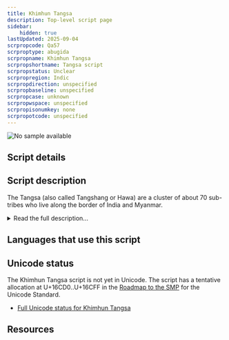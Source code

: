 ```yaml
---
title: Khimhun Tangsa
description: Top-level script page
sidebar:
    hidden: true
lastUpdated: 2025-09-04
scrpropcode: Qa57
scrproptype: abugida
scrpropname: Khimhun Tangsa
scrpropshortname: Tangsa script
scrpropstatus: Unclear
scrpropregion: Indic
scrpropdirection: unspecified
scrpropbaseline: unspecified
scrpropcase: unknown
scrpropwspace: unspecified
scrpropisonumkey: none
scrpropotcode: unspecified
---
```



![No sample available](../images/nosample.png)



## Script details

<ScriptDetails />

## Script description

The Tangsa (also called Tangshang or Hawa) are a cluster of about 70 sub-tribes who live along the border of India and Myanmar.

<details>
<summary>Read the full description...</summary>There are just under 100,000 people classed in this people group, approximately ¾ of whom are in Myanmar and ¼ in India. It is believed that they migrated from the Indo-Tibetan plateau (what is now Mongolia) in the 12th or 13th century. They speak a number of linguistic varieties which are grouped together under the name Tase Naga and given the ISO code "nst". Although these are currently officially classed as one language, in practice many of them function as separate languages, with the level of mutual intelligibility in some cases as low as 35%. There is also a ‘song language’, which seems to be more or less the same across the sub-tribes. The question of whether a single language classification is appropriate for the Tangsa peoples is discussed further by Dr. Stephen Morey in _Can a ‘Common Language’ work for the Tangsa?_. 

The traditional Tangsa belief is that the creator, Lord Rangfraa, gave their ancestors a writing system on deerskin, but they ate it and the script was lost. This is seen as a great loss, and the Tangsa are largely very interested in orthography and literacy development. In recent years, a number of orthographies have been proposed for the Tangsa languages, predominantly based on the Latin script. 

In addition to the Latin-based orthographies, the Khimhun script (also called Rang-Frah Lipi) is a syllabary created by Latsam Khimhun, the secretary-general of the Rangfraa Faith Promotion Society. The script is not genetically related to any existing script. It contains 35 consonant letters, 6 vowel letters, and 1 punctuation mark. Of the consonant letters, 17 are ‘simple’ and 18 are ‘compound’. Consonant characters contain an inherent ‘o’ vowel. The script is relatively recent and it is unclear to what extent is has been adopted. <br />
 <br />
(Note that this script is unrelated to the [Mossang](/scrlang/scripts/tnsa) script, which is used for writing the same language(s).)

_This script is not currently recognized by [ISO 15924](http://www.unicode.org/iso15924/), but is included in ScriptSource for research purposes. If you have any information on this script, please add the information to the site. Your contributions can be a great help in refining and expanding the ISO 15924 standard._
</details>

## Languages that use this script

<WsList script='Qa57' wsMax='5' />

## Unicode status

The Khimhun Tangsa script is not yet in Unicode. The script has a tentative allocation at U+16CD0..U+16CFF in the [Roadmap to the SMP](http://www.unicode.org/roadmaps/smp/) for the Unicode Standard.

- [Full Unicode status for Khimhun Tangsa](/scrlang/unicode/qa57-unicode)



## Resources

<ScriptResources detailSummary='seemore' />

